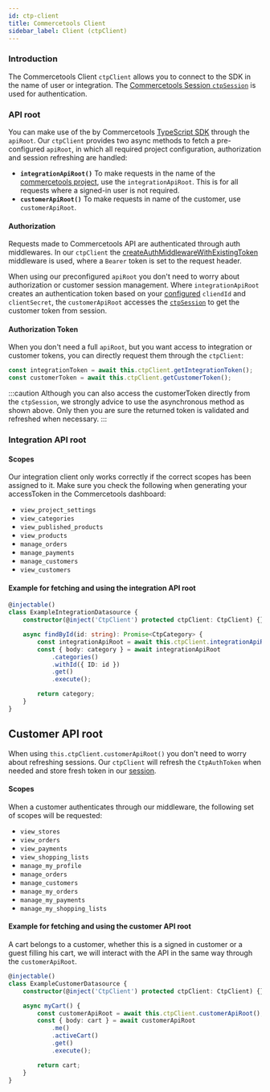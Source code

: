 ```yaml
---
id: ctp-client
title: Commercetools Client
sidebar_label: Client (ctpClient)
---
```



<CodePackage name="@deity/falcon-commercetools-module" />

### Introduction
The Commercetools Client `ctpClient` allows you to connect to the SDK in the name of user or integration. The [Commercetools Session `ctpSession`](./ctp-session) is used for authentication.

### API root
You can make use of the by Commercetools [TypeScript SDK](https://commercetools.github.io/nodejs/sdk) through the `apiRoot`. Our `ctpClient` provides two async methods to fetch a pre-configured `apiRoot`, in which all required project configuration, authorization and session refreshing are handled:
- **`integrationApiRoot()`**
To make requests in the name of the [commercetools project](https://docs.commercetools.com/merchant-center/projects), use the `integrationApiRoot`. This is for all requests where a signed-in user is not required.
- **`customerApiRoot()`**
To make requests in name of the customer, use `customerApiRoot`.

#### Authorization
Requests made to Commercetools API are authenticated through auth middlewares. In our `ctpClient` the [createAuthMiddlewareWithExistingToken](https://commercetools.github.io/nodejs/sdk/api/sdkMiddlewareAuth.html#createauthmiddlewarewithexistingtokenauthorization-options) middleware is used, where a `Bearer` token is set to the request header.

When using our preconfigured `apiRoot` you don't need to worry about authorization or customer session management.  Where `integrationApiRoot` creates an authentication token based on your [configured](/docs/next/platform/integration/commercetools/configuration/falcon-server) `cliendId` and `clientSecret`, the `customerApiRoot` accesses the [`ctpSession`](./ctp-session) to get the customer token from session.

#### Authorization Token
When you don't need a full `apiRoot`, but you want access to integration or customer tokens, you can directly request them through the `ctpClient`:

```typescript
const integrationToken = await this.ctpClient.getIntegrationToken();
const customerToken = await this.ctpClient.getCustomerToken();
```
:::caution
Although you can also access the customerToken directly from the `ctpSession`, we strongly advice to use the asynchronous method as shown above. Only then you are sure the returned token is validated and refreshed when necessary.
:::


### Integration API root

#### Scopes
Our integration client only works correctly if the correct scopes has been assigned to it. Make sure you check the following when generating your accessToken in the Commercetools dashboard:
- `view_project_settings`
- `view_categories`
- `view_published_products`
- `view_products`
- `manage_orders`
- `manage_payments`
- `manage_customers`
- `view_customers`

#### Example for fetching and using the integration API root
```ts
@injectable()
class ExampleIntegrationDatasource {
    constructor(@inject('CtpClient') protected ctpClient: CtpClient) {}

    async findById(id: string): Promise<CtpCategory> {
        const integrationApiRoot = await this.ctpClient.integrationApiRoot();
        const { body: category } = await integrationApiRoot
            .categories()
            .withId({ ID: id })
            .get()
            .execute();

        return category;
    }
}
```
## Customer API root
When using `this.ctpClient.customerApiRoot()` you don't need to worry about refreshing sessions. Our `ctpClient` will refresh the `CtpAuthToken` when needed and store fresh token in our [session](./ctp-session).

#### Scopes
When a customer authenticates through our middleware, the following set of scopes will be requested:
- `view_stores`
- `view_orders`
- `view_payments`
- `view_shopping_lists`
- `manage_my_profile`
- `manage_orders`
- `manage_customers`
- `manage_my_orders`
- `manage_my_payments`
- `manage_my_shopping_lists`

#### Example for fetching and using the customer API root
A cart belongs to a customer, whether this is a signed in customer or a guest filling his cart, we will interact with the API in the same way through the `customerApiRoot`.

```ts
@injectable()
class ExampleCustomerDatasource {
    constructor(@inject('CtpClient') protected ctpClient: CtpClient) {}

    async myCart() {
        const customerApiRoot = await this.ctpClient.customerApiRoot();
        const { body: cart } = await customerApiRoot
            .me()
            .activeCart()
            .get()
            .execute();

        return cart;
    }
}
```

